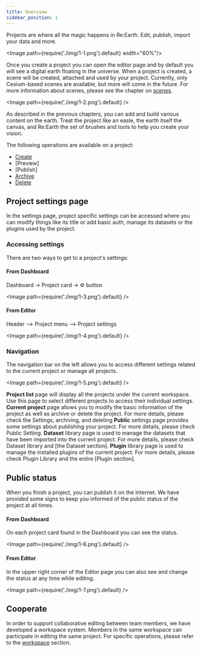```yaml
---
title: Overview
sidebar_position: 1
---
```


Projects are where all the magic happens in Re:Earth. Edit, publish, import your data and more.

<Image path={require('./img/1-1.png').default} width="60%"/>

Once you create a project you can open the editor page and by default you will see a digital earth floating in the universe. When a project is created, a scene will be created, attached and used by your project. Currently, only Cesium-based scenes are available, but more will come in the future. For more information about scenes, please see the chapter on [scenes](/user-manual/scene/ideas-of-scene).

<Image path={require('./img/1-2.png').default} />

As described in the previous chapters, you can add and build various content on the earth. Treat the project like an easle, the earth itself the canvas, and Re:Earth the set of brushes and tools to help you create your vision.

The following operations are available on a project:

- [Create](/user-manual/project-and-workspace/project/create-a-new-project)
- [Preview]
- [Publish]
- [Archive](/user-manual/project-and-workspace/project/settings-archiving-and-deleting)
- [Delete](/user-manual/project-and-workspace/project/settings-archiving-and-deleting)

## Project settings page

In the settings page, project specific settings can be accessed where you can modify things like its title or add basic auth, manage its datasets or the plugins used by the project.

### Accessing settings

There are two ways to get to a project's settings:

#### From Dashboard

Dashboard -> Project card -> ⚙️ button

<Image path={require('./img/1-3.png').default} />

#### From Editor

Header —> Project menu —> Project settings

<Image path={require('./img/1-4.png').default} />

### Navigation

The navigation bar on the left allows you to access different settings related to the current project or manage all projects.

<Image path={require('./img/1-5.png').default} />

<Order>
  <List>
    <strong>Project list</strong> page will display all the projects under the current workspace. Use this page to select different projects to access their individual settings.
  </List>
  <List>
    <strong>Current project</strong> page allows you to modify the basic information of the project as well as archive or delete the project. For more details, please check the <Link to="/user-manual/project-and-workspace/project/settings-archiving-and-deleting">Settings, archiving, and deleting</Link></List>
  <List>
    <strong>Public</strong> settings page provides some settings about publishing your project. For more details, please check <Link to="/user-manual/project-and-workspace/project/public-setting">Public Setting</Link>.
  </List>
  <List>
    <strong>Dataset</strong> library page is used to manage the datasets that have been imported into the current project. For more details, please check <Link to="/user-manual/project-and-workspace/project/dataset-library">Dataset library</Link> and [the Dataset section].
  </List>
  <List>
    <strong>Plugin</strong> library page is used to manage the installed plugins of the current project. For more details, please check <Link to="/user-manual/project-and-workspace/project/plugin-library">Plugin Library</Link> and the entire [Plugin section].
  </List>
</Order>

## Public status

When you finish a project, you can publish it on the Internet. We have provided some signs to keep you informed of the public status of the project at all times.

#### From Dashboard

On each project card found in the Dashboard you can see the status.

<Image path={require('./img/1-6.png').default} />

#### From Editor

In the upper right corner of the Editor page you can also see and change the status at any time while editing.

<Image path={require('./img/1-7.png').default} />

## Cooperate

In order to support collaborative editing between team members, we have developed a workspace system. Members in the same workspace can participate in editing the same project. For specific operations, please refer to the [workspace](/user-manual/project-and-workspace/workspace/ideas-of-workspace) section.
